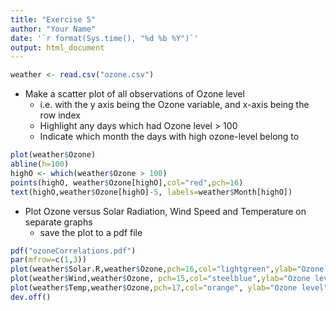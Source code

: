 ```yaml
---
title: "Exercise 5"
author: "Your Name"
date: '`r format(Sys.time(), "%d %b %Y")`'
output: html_document
---
```


```r
weather <- read.csv("ozone.csv")
```


+ Make a scatter plot of all observations of Ozone level
    - i.e. with the y axis being the Ozone variable, and x-axis being the row index
    - Highlight any days which had Ozone level > 100
    - Indicate which month the days with high ozone-level belong to

```r
plot(weather$Ozone)
abline(h=100)
highO <- which(weather$Ozone > 100)
points(highO, weather$Ozone[highO],col="red",pch=16)
text(highO,weather$Ozone[highO]-5, labels=weather$Month[highO])
```


+ Plot Ozone versus Solar Radiation, Wind Speed and Temperature on separate graphs
    - save the plot to a pdf file
    
```r
pdf("ozoneCorrelations.pdf")
par(mfrow=c(1,3))
plot(weather$Solar.R,weather$Ozone,pch=16,col="lightgreen",ylab="Ozone level",xlab="Solar Radiation")
plot(weather$Wind,weather$Ozone, pch=15,col="steelblue",ylab="Ozone level", xlab="Wind Speed")
plot(weather$Temp,weather$Ozone,pch=17,col="orange", ylab="Ozone level",xlab="Temperature")
dev.off()
```

